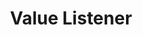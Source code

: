 ---
title: Value Listener
description: Value listener component for hooking up events in the inspector.
sidebar:
    order: 0
---